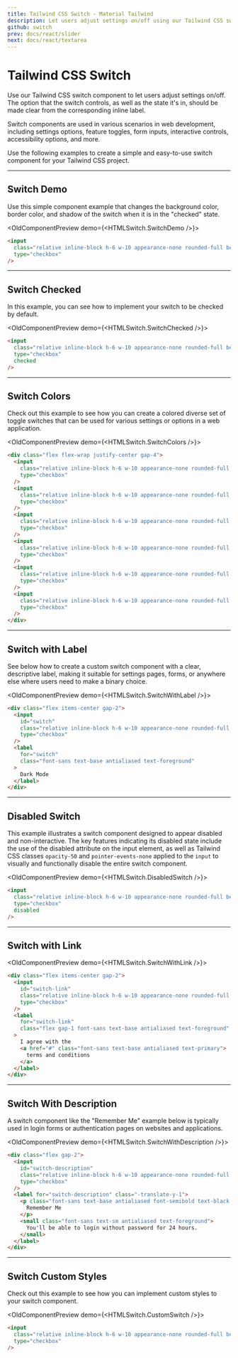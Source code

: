 ```yaml
---
title: Tailwind CSS Switch - Material Tailwind
description: Let users adjust settings on/off using our Tailwind CSS switch component examples. Build faster your projects with Material Tailwind.
github: switch
prev: docs/react/slider
next: docs/react/textarea
---
```


# Tailwind CSS Switch

Use our Tailwind CSS switch component to let users adjust settings on/off. The option that the switch controls, as well as the state it's in, should be made clear from the corresponding inline label.

Switch components are used in various scenarios in web development, including settings options, feature toggles, form inputs, interactive controls, accessibility options, and more.

Use the following examples to create a simple and easy-to-use switch component for your Tailwind CSS project.

---

## Switch Demo

Use this simple component example that changes the background color, border color, and shadow of the switch when it is in the "checked" state.

<OldComponentPreview demo={<HTMLSwitch.SwitchDemo />}>
```html
<input
  class="relative inline-block h-6 w-10 appearance-none rounded-full before:absolute before:left-0 before:top-0 before:inline-block before:h-full before:w-full before:rounded-full before:bg-surface before:transition-colors before:duration-200 before:ease-in after:absolute after:left-0.5 after:top-2/4 after:h-5 after:w-5 after:-translate-y-2/4 after:rounded-full after:bg-background after:transition-transform after:duration-200 after:ease-in checked:before:bg-primary checked:after:translate-x-[calc(100%-4px)] dark:after:bg-white"
  type="checkbox"
/>
```
</OldComponentPreview>

---

## Switch Checked

In this example, you can see how to implement your switch to be checked by default.

<OldComponentPreview demo={<HTMLSwitch.SwitchChecked />}>
```html
<input
  class="relative inline-block h-6 w-10 appearance-none rounded-full before:absolute before:left-0 before:top-0 before:inline-block before:h-full before:w-full before:rounded-full before:bg-surface before:transition-colors before:duration-200 before:ease-in after:absolute after:left-0.5 after:top-2/4 after:h-5 after:w-5 after:-translate-y-2/4 after:rounded-full after:bg-background after:transition-transform after:duration-200 after:ease-in checked:before:bg-primary checked:after:translate-x-[calc(100%-4px)] dark:after:bg-white"
  type="checkbox"
  checked
/>
```
</OldComponentPreview>

---

## Switch Colors

Check out this example to see how you can create a colored diverse set of toggle switches that can be used for various settings or options in a web application.

<OldComponentPreview demo={<HTMLSwitch.SwitchColors />}>
```html
<div class="flex flex-wrap justify-center gap-4">
  <input
    class="relative inline-block h-6 w-10 appearance-none rounded-full before:absolute before:left-0 before:top-0 before:inline-block before:h-full before:w-full before:rounded-full before:bg-surface before:transition-colors before:duration-200 before:ease-in after:absolute after:left-0.5 after:top-2/4 after:h-5 after:w-5 after:-translate-y-2/4 after:rounded-full after:bg-background after:transition-transform after:duration-200 after:ease-in checked:before:bg-primary checked:after:translate-x-[calc(100%-4px)] dark:after:bg-white"
    type="checkbox"
  />
  <input
    class="relative inline-block h-6 w-10 appearance-none rounded-full before:absolute before:left-0 before:top-0 before:inline-block before:h-full before:w-full before:rounded-full before:bg-surface before:transition-colors before:duration-200 before:ease-in after:absolute after:left-0.5 after:top-2/4 after:h-5 after:w-5 after:-translate-y-2/4 after:rounded-full after:bg-background after:transition-transform after:duration-200 after:ease-in checked:before:bg-secondary checked:after:translate-x-[calc(100%-4px)] dark:after:bg-white"
    type="checkbox"
  />
  <input
    class="relative inline-block h-6 w-10 appearance-none rounded-full before:absolute before:left-0 before:top-0 before:inline-block before:h-full before:w-full before:rounded-full before:bg-surface before:transition-colors before:duration-200 before:ease-in after:absolute after:left-0.5 after:top-2/4 after:h-5 after:w-5 after:-translate-y-2/4 after:rounded-full after:bg-background after:transition-transform after:duration-200 after:ease-in checked:before:bg-info checked:after:translate-x-[calc(100%-4px)] dark:after:bg-white"
    type="checkbox"
  />
  <input
    class="relative inline-block h-6 w-10 appearance-none rounded-full before:absolute before:left-0 before:top-0 before:inline-block before:h-full before:w-full before:rounded-full before:bg-surface before:transition-colors before:duration-200 before:ease-in after:absolute after:left-0.5 after:top-2/4 after:h-5 after:w-5 after:-translate-y-2/4 after:rounded-full after:bg-background after:transition-transform after:duration-200 after:ease-in checked:before:bg-success checked:after:translate-x-[calc(100%-4px)] dark:after:bg-white"
    type="checkbox"
  />
  <input
    class="relative inline-block h-6 w-10 appearance-none rounded-full before:absolute before:left-0 before:top-0 before:inline-block before:h-full before:w-full before:rounded-full before:bg-surface before:transition-colors before:duration-200 before:ease-in after:absolute after:left-0.5 after:top-2/4 after:h-5 after:w-5 after:-translate-y-2/4 after:rounded-full after:bg-background after:transition-transform after:duration-200 after:ease-in checked:before:bg-warning checked:after:translate-x-[calc(100%-4px)] dark:after:bg-white"
    type="checkbox"
  />
  <input
    class="relative inline-block h-6 w-10 appearance-none rounded-full before:absolute before:left-0 before:top-0 before:inline-block before:h-full before:w-full before:rounded-full before:bg-surface before:transition-colors before:duration-200 before:ease-in after:absolute after:left-0.5 after:top-2/4 after:h-5 after:w-5 after:-translate-y-2/4 after:rounded-full after:bg-background after:transition-transform after:duration-200 after:ease-in checked:before:bg-error checked:after:translate-x-[calc(100%-4px)] dark:after:bg-white"
    type="checkbox"
  />
</div>
```
</OldComponentPreview>

---

## Switch with Label

See below how to create a custom switch component with a clear, descriptive label, making it suitable for settings pages, forms, or anywhere else where users need to make a binary choice.

<OldComponentPreview demo={<HTMLSwitch.SwitchWithLabel />}>
```html
<div class="flex items-center gap-2">
  <input
    id="switch"
    class="relative inline-block h-6 w-10 appearance-none rounded-full before:absolute before:left-0 before:top-0 before:inline-block before:h-full before:w-full before:rounded-full before:bg-surface before:transition-colors before:duration-200 before:ease-in after:absolute after:left-0.5 after:top-2/4 after:h-5 after:w-5 after:-translate-y-2/4 after:rounded-full after:bg-background after:transition-transform after:duration-200 after:ease-in checked:before:bg-primary checked:after:translate-x-[calc(100%-4px)] dark:after:bg-white"
    type="checkbox"
  />
  <label
    for="switch"
    class="font-sans text-base antialiased text-foreground"
  >
    Dark Mode
  </label>
</div>
```
</OldComponentPreview>

---

## Disabled Switch

This example illustrates a switch component designed to appear disabled and non-interactive. The key features indicating its disabled state include the use of the disabled attribute on the input element, as well as Tailwind CSS classes `opacity-50` and `pointer-events-none` applied to the `input` to visually and functionally disable the entire switch component.

<OldComponentPreview demo={<HTMLSwitch.DisabledSwitch />}>
```html
<input
  class="relative inline-block h-6 w-10 appearance-none rounded-full before:absolute before:left-0 before:top-0 before:inline-block before:h-full before:w-full before:rounded-full before:bg-surface before:transition-colors before:duration-200 before:ease-in after:absolute after:left-0.5 after:top-2/4 after:h-5 after:w-5 after:-translate-y-2/4 after:rounded-full after:bg-background after:transition-transform after:duration-200 after:ease-in checked:before:bg-primary checked:after:translate-x-[calc(100%-4px)] cursor-not-allowed opacity-50 dark:after:bg-white"
  type="checkbox"
  disabled
/>
```
</OldComponentPreview>

---

## Switch with Link

<OldComponentPreview demo={<HTMLSwitch.SwitchWithLink />}>
```html
<div class="flex items-center gap-2">
  <input
    id="switch-link"
    class="relative inline-block h-6 w-10 appearance-none rounded-full before:absolute before:left-0 before:top-0 before:inline-block before:h-full before:w-full before:rounded-full before:bg-surface before:transition-colors before:duration-200 before:ease-in after:absolute after:left-0.5 after:top-2/4 after:h-5 after:w-5 after:-translate-y-2/4 after:rounded-full after:bg-background after:transition-transform after:duration-200 after:ease-in checked:before:bg-primary checked:after:translate-x-[calc(100%-4px)] dark:after:bg-white"
    type="checkbox"
  />
  <label
    for="switch-link"
    class="flex gap-1 font-sans text-base antialiased text-foreground"
  >
    I agree with the
    <a href="#" class="font-sans text-base antialiased text-primary">
      terms and conditions
    </a>
  </label>
</div>
```
</OldComponentPreview>

---

## Switch With Description

A switch component like the "Remember Me" example below is typically used in login forms or authentication pages on websites and applications.

<OldComponentPreview demo={<HTMLSwitch.SwitchWithDescription />}>
```html
<div class="flex gap-2">
  <input
    id="switch-description"
    class="relative inline-block h-6 w-10 appearance-none rounded-full before:absolute before:left-0 before:top-0 before:inline-block before:h-full before:w-full before:rounded-full before:bg-surface before:transition-colors before:duration-200 before:ease-in after:absolute after:left-0.5 after:top-2/4 after:h-5 after:w-5 after:-translate-y-2/4 after:rounded-full after:bg-background after:transition-transform after:duration-200 after:ease-in checked:before:bg-primary checked:after:translate-x-[calc(100%-4px)] dark:after:bg-white"
    type="checkbox"
  />
  <label for="switch-description" class="-translate-y-1">
    <p class="font-sans text-base antialiased font-semibold text-black dark:text-white">
      Remember Me
    </p>
    <small class="font-sans text-sm antialiased text-foreground">
      You'll be able to login without password for 24 hours.
    </small>
  </label>
</div>
```
</OldComponentPreview>

---

## Switch Custom Styles

Check out this example to see how you can implement custom styles to your switch component.

<OldComponentPreview demo={<HTMLSwitch.CustomSwitch />}>
```html
<input
  class="relative inline-block h-6 w-10 appearance-none rounded-full before:absolute before:left-0 before:top-0 before:inline-block before:h-full before:w-full before:rounded-full before:bg-surface before:transition-colors before:duration-200 before:ease-in after:absolute after:left-0.5 after:top-2/4 after:h-5 after:w-5 after:-translate-y-2/4 after:rounded-full after:bg-background after:shadow-sm after:shadow-black/10 after:transition-transform after:duration-200 after:ease-in checked:before:bg-[#2ec946] checked:after:translate-x-[calc(100%-4px)] dark:after:bg-white"
  type="checkbox"
/>
```
</OldComponentPreview>